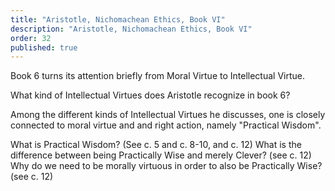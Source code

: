 ```yaml
---
title: "Aristotle, Nichomachean Ethics, Book VI"
description: "Aristotle, Nichomachean Ethics, Book VI"
order: 32
published: true
---
```


Book 6 turns its attention briefly from Moral Virtue to Intellectual Virtue. 

<QuestionBlock type="reading-content">
<Question level={1}>What kind of Intellectual Virtues does Aristotle recognize in book 6?</Question>
</QuestionBlock>

Among the different kinds of Intellectual Virtues he discusses, 
one is closely connected to moral virtue and and right action, namely "Practical Wisdom".

<QuestionBlock type="reading-content">
<Question level={1}>What is Practical Wisdom? (See c. 5 and c. 8-10, and c. 12)</Question>
<Question level={1}>What is the difference between being Practically Wise and merely Clever? (see c. 12)</Question>
<Question level={1}>Why do we need to be morally virtuous in order to also be Practically Wise? (see c. 12)</Question>
</QuestionBlock>
